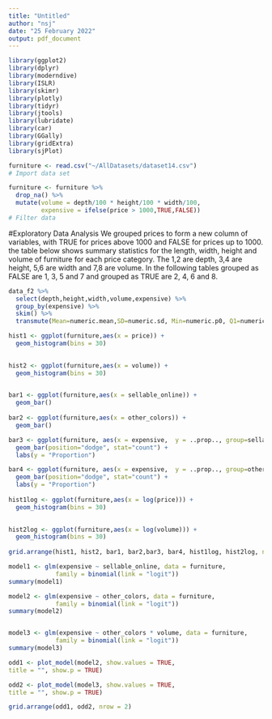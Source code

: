 ---
title: "Untitled"
author: "nsj"
date: "25 February 2022"
output: pdf_document
---

```{r message=FALSE,warning=FALSE}
library(ggplot2)
library(dplyr)
library(moderndive)
library(ISLR)
library(skimr)
library(plotly)
library(tidyr)
library(jtools)
library(lubridate)
library(car)
library(GGally)
library(gridExtra)
library(sjPlot)
```

```{r data, echo = FALSE, eval = TRUE, warning = FALSE, message = FALSE}
furniture <- read.csv("~/AllDatasets/dataset14.csv")
# Import data set 
```

```{r}
furniture <- furniture %>%
  drop_na() %>%
  mutate(volume = depth/100 * height/100 * width/100,
         expensive = ifelse(price > 1000,TRUE,FALSE))
# Filter data 
```


#Exploratory Data Analysis
We grouped prices to form a new column of variables, with TRUE for prices above 1000 and FALSE for prices up to 1000. the table below shows summary statistics for the length, width, height and volume of furniture for each price category. The 1,2 are depth, 3,4 are height, 5,6 are width and 7,8 are volume. In the following tables grouped as FALSE are 1, 3, 5 and 7 and grouped as TRUE are 2, 4, 6 and 8.
```{r}
data_f2 %>%
  select(depth,height,width,volume,expensive) %>%
  group_by(expensive) %>%
  skim() %>%
  transmute(Mean=numeric.mean,SD=numeric.sd, Min=numeric.p0, Q1=numeric.p25, Median=numeric.p50, Q3=numeric.p75, Max=numeric.p100) 
```

```{r}
hist1 <- ggplot(furniture,aes(x = price)) +
  geom_histogram(bins = 30) 
  

hist2 <- ggplot(furniture,aes(x = volume)) +
  geom_histogram(bins = 30) 
  

bar1 <- ggplot(furniture,aes(x = sellable_online)) +
  geom_bar() 
  
bar2 <- ggplot(furniture,aes(x = other_colors)) +
  geom_bar() 

bar3 <- ggplot(furniture, aes(x = expensive,  y = ..prop.., group=sellable_online, fill=sellable_online)) + 
  geom_bar(position="dodge", stat="count") +
  labs(y = "Proportion")

bar4 <- ggplot(furniture, aes(x = expensive,  y = ..prop.., group=other_colors, fill=other_colors)) + 
  geom_bar(position="dodge", stat="count") +
  labs(y = "Proportion")
  
hist1log <- ggplot(furniture,aes(x = log(price))) +
  geom_histogram(bins = 30) 
  

hist2log <- ggplot(furniture,aes(x = log(volume))) +
  geom_histogram(bins = 30) 
  
grid.arrange(hist1, hist2, bar1, bar2,bar3, bar4, hist1log, hist2log, ncol=2)
```

```{r}
model1 <- glm(expensive ~ sellable_online, data = furniture,
             family = binomial(link = "logit"))
summary(model1)

model2 <- glm(expensive ~ other_colors, data = furniture,
             family = binomial(link = "logit"))
summary(model2)


model3 <- glm(expensive ~ other_colors * volume, data = furniture,
             family = binomial(link = "logit"))
summary(model3)

```

```{r}
odd1 <- plot_model(model2, show.values = TRUE,
title = "", show.p = TRUE)

odd2 <- plot_model(model3, show.values = TRUE,
title = "", show.p = TRUE)

grid.arrange(odd1, odd2, nrow = 2)
```




















